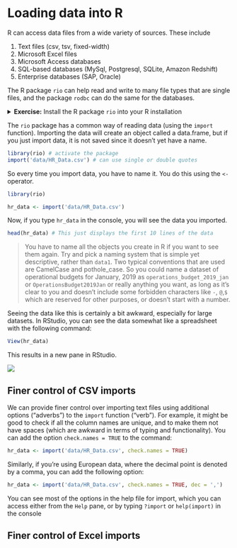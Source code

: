 
# Loading data into R

R can access data files from a wide variety of sources. These include

1. Text files (csv, tsv, fixed-width)
1. Microsoft Excel files
1. Microsoft Access databases
1. SQL-based databases (MySql, Postgresql, SQLite, Amazon Redshift)
1. Enterprise databases (SAP, Oracle)

The R package `rio` can help read and write to many file types that are single files, 
and the package `rodbc` can do the same for the databases. 


<details>
<summary> __Exercise:__ Install the R package `rio` into your R installation</summary>
```r
install.packages("rio", repos = "https://cran.rstudio.com") # Note the quotes
```
</details>


The `rio` package has a common way of reading data (using the `import` function). 
Importing the data will create an object called a data.frame, but if you
just import data, it is not saved since it doesn't yet have a name.

```r
library(rio) # activate the package
import('data/HR_Data.csv') # can use single or double quotes
```

So every time you import data, you have to name it. You do this using the `<-` operator. 

```r
library(rio)
```

```r
hr_data <- import('data/HR_Data.csv')
```

Now, if you type `hr_data` in the console, you will see the data you imported.

```r
head(hr_data) # This just displays the first 10 lines of the data
```

>  You have to name all the objects you create in R if you want to see them again. Try and pick a 
naming system that is simple yet descriptive, rather than `data1`. Two typical conventions that are used
are CamelCase and pothole_case. So you could name a dataset of operational budgets for January, 2019 as
`operations_budget_2019_jan` or `OperationsBudget2019Jan` or really anything you want, as long as it's
clear to you and doesn't include some forbidden characters like `-`, `@`,`$` which are reserved for 
other purposes, or doesn't start with a number. 

Seeing the data like this is certainly a bit awkward, especially for large datasets. 
In RStudio, you can see the data somewhat like a spreadsheet with the following command:

```r
View(hr_data)
```

This results in a new pane in RStudio.

![](img/Viewer.png)

## Finer control of CSV imports

We can provide finer control over importing text files using additional options ("adverbs") to
the `import` function ("verb"). For example, it might be good to check if all the column
names are unique, and to make them not have spaces (which are awkward in terms of typing and functionality). You can add the option `check.names = TRUE` to the command:

```r
hr_data <- import('data/HR_Data.csv', check.names = TRUE)
```

Similarly, if you're using European data, where the decimal point is denoted by a comma, you can
add the following option:

```r
hr_data <- import('data/HR_Data.csv', check.names = TRUE, dec = ',')
```

You can see most of the options in the help file for import, which you can access 
either from the `Help` pane, or by typing `?import` or `help(import)` in the console

## Finer control of Excel imports





